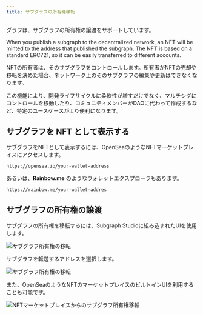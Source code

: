 ```yaml
---
title: サブグラフの所有権移転
---
```


グラフは、サブグラフの所有権の譲渡をサポートしています。

When you publish a subgraph to the decentralized network, an NFT will be minted to the address that published the subgraph. The NFT is based on a standard ERC721, so it can be easily transferred to different accounts.

NFTの所有者は、そのサブグラフをコントロールします。所有者がNFTの売却や移転を決めた場合、ネットワーク上のそのサブグラフの編集や更新はできなくなります。

この機能により、開発ライフサイクルに柔軟性が増すだけでなく、マルチシグにコントロールを移動したり、コミュニティメンバーがDAOに代わって作成するなど、特定のユースケースがより便利になります。

## サブグラフを NFT として表示する

サブグラフをNFTとして表示するには、OpenSeaのようなNFTマーケットプレイスにアクセスします。

```
https://opensea.io/your-wallet-address
```

あるいは、**Rainbow.me** のようなウォレットエクスプローラもあります。

```
https://rainbow.me/your-wallet-addres
```

## サブグラフの所有権の譲渡

サブグラフの所有権を移転するには、Subgraph Studioに組み込まれたUIを使用します。

![サブグラフ所有権の移転](/img/subgraph-ownership-transfer-1.png)

サブグラフを転送するアドレスを選択します。

![サブグラフ所有権の移転](/img/subgraph-ownership-transfer-2.png)

また、OpenSeaのようなNFTのマーケットプレイスのビルトインUIを利用することも可能です。

![NFTマーケットプレイスからのサブグラフ所有権移転](/img/subgraph-ownership-transfer-nft-marketplace.png)
